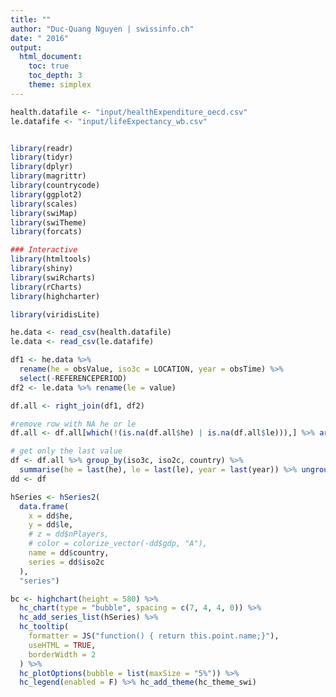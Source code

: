 ```yaml
---
title: ""
author: "Duc-Quang Nguyen | swissinfo.ch"
date: " 2016"
output: 
  html_document:
    toc: true
    toc_depth: 3
    theme: simplex
---
```


```r
health.datafile <- "input/healthExpenditure_oecd.csv"
le.datafife <- "input/lifeExpectancy_wb.csv"


library(readr)
library(tidyr)
library(dplyr)
library(magrittr)
library(countrycode)
library(ggplot2)
library(scales)
library(swiMap)
library(swiTheme)
library(forcats)

### Interactive 
library(htmltools)
library(shiny)
library(swiRcharts)
library(rCharts)
library(highcharter)

library(viridisLite)

```

```r
he.data <- read_csv(health.datafile)
le.data <- read_csv(le.datafife)

df1 <- he.data %>% 
  rename(he = obsValue, iso3c = LOCATION, year = obsTime) %>% 
  select(-REFERENCEPERIOD)
df2 <- le.data %>% rename(le = value)

df.all <- right_join(df1, df2)  

#remove row with NA he or le
df.all <- df.all[which(!(is.na(df.all$he) | is.na(df.all$le))),] %>% arrange(year)  

# get only the last value 
df <- df.all %>% group_by(iso3c, iso2c, country) %>%
  summarise(he = last(he), le = last(le), year = last(year)) %>% ungroup()
dd <- df

hSeries <- hSeries2(
  data.frame(
    x = dd$he,
    y = dd$le,
    # z = dd$nPlayers,
    # color = colorize_vector(-dd$gdp, "A"),
    name = dd$country,
    series = dd$iso2c
  ), 
  "series")

bc <- highchart(height = 580) %>%
  hc_chart(type = "bubble", spacing = c(7, 4, 4, 0)) %>%
  hc_add_series_list(hSeries) %>% 
  hc_tooltip(
    formatter = JS("function() { return this.point.name;}"), 
    useHTML = TRUE,
    borderWidth = 2
  ) %>%
  hc_plotOptions(bubble = list(maxSize = "5%")) %>%
  hc_legend(enabled = F) %>% hc_add_theme(hc_theme_swi)

  


```